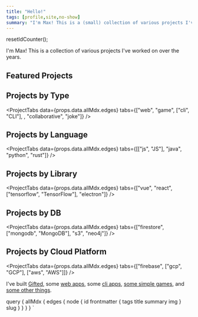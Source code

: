 ```yaml
---
title: "Hello!"
tags: [profile,site,no-show]
summary: "I'm Max! This is a (small) collection of various projects I've worked on over the years. "
---
```


resetIdCounter();


I'm Max! This is a collection of various projects I've worked on over the years.


## Featured Projects
<ProjectList list={props.data.allMdx.edges} filter="featured" />

## Projects by Type
<ProjectTabs data={props.data.allMdx.edges} tabs={["web", "game", ["cli", "CLI"], , "collaborative", "joke"]} />

## Projects by Language

<ProjectTabs data={props.data.allMdx.edges} tabs={[["js", "JS"], "java", "python", "rust"]} />

## Projects by Library

<ProjectTabs data={props.data.allMdx.edges} tabs={["vue", "react", ["tensorflow", "TensorFlow"], "electron"]} />

## Projects by DB

<ProjectTabs data={props.data.allMdx.edges} tabs={["firestore", ["mongodb", "MongoDB"], "s3", "neo4j"]} />

## Projects by Cloud Platform

<ProjectTabs data={props.data.allMdx.edges} tabs={["firebase", ["gcp", "GCP"], ["aws", "AWS"]]} />


I've built [Gifted](/gifted), some [web apps](/web-apps/), some [cli apps](/cli-apps/), [some simple games](/games/), and [some other things](/misc).

query {
allMdx {
edges {
node {
id
frontmatter {
tags
title
summary
img
}
slug
}
}
}
}
`
